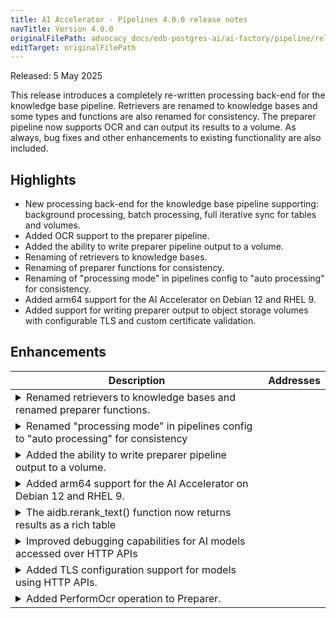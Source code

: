 ```yaml
---
title: AI Accelerator - Pipelines 4.0.0 release notes
navTitle: Version 4.0.0
originalFilePath: advocacy_docs/edb-postgres-ai/ai-factory/pipeline/rel_notes/src/rel_notes_4.0.0.yml
editTarget: originalFilePath
---
```


Released: 5 May 2025

This release introduces a completely re-written processing back-end for the knowledge base pipeline.
Retrievers are renamed to knowledge bases and some types and functions are also renamed for consistency.
The preparer pipeline now supports OCR and can output its results to a volume.
As always, bug fixes and other enhancements to existing functionality are also included.

## Highlights

- New processing back-end for the knowledge base pipeline supporting: background processing, batch processing, full iterative sync for tables and volumes.
- Added OCR support to the preparer pipeline.
- Added the ability to write preparer pipeline output to a volume.
- Renaming of retrievers to knowledge bases.
- Renaming of preparer functions for consistency.
- Renaming of "processing mode" in pipelines config to "auto processing" for consistency.
- Added arm64 support for the AI Accelerator on Debian 12 and RHEL 9.
- Added support for writing preparer output to object storage volumes with configurable TLS and custom certificate validation.

## Enhancements

<table class="table w-100"><thead><tr><th>Description</th><th width="10%">Addresses</th></tr></thead><tbody>
<tr><td><details><summary>Renamed retrievers to knowledge bases and renamed preparer functions.</summary><hr/><p>The retriever pipeline has been renamed to the knowledge base pipeline.
The functions <code>aidb.create_retriever_for_table()</code> and <code>aidb.create_retriever_for_volume()</code> have been renamed to <code>aidb.create_knowledge_base_for_table()</code> and <code>aidb.create_knowledge_base_for_volume()</code>, respectively.
Also renamed is the <code>aidb.delete_retriever</code> function (to <code>aidb.delete_knowledge_base()</code>) and the <code>aidb.RetrieverSourceDataFormat</code> enum has been renamed to <code>aidb.PipelineDataFormat</code>.
For consistency, the preparer pipeline functions have also been renamed. The <code>aidb.create_preparer_for_table()</code> function has been renamed to <code>aidb.create_table_preparer()</code> and <code>aidb.create_preparer_for_volume()</code> has been renamed to <code>aidb.create_volume_preparer()</code>.
The <code>aidb.retrievers</code> view is now the <code>aidb.knowledge_bases</code> view. Aliases for the <code>aidb.knowledge_bases</code> and <code>aidb.preparers</code> views have also been added as <code>aidb.kbs</code> and <code>aidb.preps</code> respectively.
The older functions and view names are still available but marked as deprecated. They will be removed in a future release.</p>
</details></td><td></td></tr>
<tr><td><details><summary>Renamed &quot;processing mode&quot; in pipelines config to &quot;auto processing&quot; for consistency</summary><hr/><p>The setting for &quot;auto processing&quot; in pipeline creation, config and overview functions has been re-named from <code>processing_mode</code> to <code>auto_processing</code>.
We did this to have consistency with the name of the feature itself which is called auto-processing.</p>
</details></td><td></td></tr>
<tr><td><details><summary>Added the ability to write preparer pipeline output to a volume.</summary><hr/><p>Preparer pipelines now support AIDB volumes (e.g. an S3 bucket using PGFS) as output destination. Previously, only Postgres tables were supported.
Volumes as input source were already supported together with tables, so now all 4 source/destination combinations are possible.</p>
</details></td><td></td></tr>
<tr><td><details><summary>Added arm64 support for the AI Accelerator on Debian 12 and RHEL 9.</summary><hr/><p>The AI Accelerator now supports arm64 architecture on Debian 12 and RHEL 9. This includes support for the arm64 architecture in the <code>aidb</code> packages.</p>
</details></td><td></td></tr>
<tr><td><details><summary>The aidb.rerank_text() function now returns results as a rich table</summary><hr/><p>The <code>aidb.rerank_text()</code> function used to rerank a list of texts based on a ranking query, now returns its results in a table, one row per text. The table includes columns for the raw logit_score, the text itself and the index from the input.
This makes it much easier to use the result in larger SQL query e.g. by joining with other data or sorting the rows by logit_score.</p>
</details></td><td></td></tr>
<tr><td><details><summary>Improved debugging capabilities for AI models accessed over HTTP APIs</summary><hr/><p>AIDB now prints rich debugging output for any errors encountered when using external models via API. This includes NIM models and OpenAI API compatible models.
The HTTP status code, error response content, and request content are logged to help users debug issues like incorrect endpoints, incorrect model configuration or incorrect credentials, among others.</p>
</details></td><td></td></tr>
<tr><td><details><summary>Added TLS configuration support for models using HTTP APIs.</summary><hr/><p>Models that connect to external HTTP endpoints can now be configured with TLS settings via the <code>tls_config</code> object.
This supports disabling certificate verification using <code>insecure_skip_verify</code> for development, or specifying a custom certificate authority using the <code>ca_path</code> field.
These settings allow secure integration with services using self-signed or private CA certificates.</p>
</details></td><td></td></tr>
<tr><td><details><summary>Added PerformOcr operation to Preparer.</summary><hr/><p>Preparer pipelines can now utilize a <code>PerformOcr</code> operation that leverages the <a href="https://build.nvidia.com/baidu/paddleocr">PaddleOCR model</a> with the <a href="https://docs.nvidia.com/nim/ingestion/table-extraction/latest/overview.html">NVIDIA NIM Image OCR API</a>.</p></details></td><td></td></tr>
</tbody></table>


